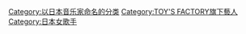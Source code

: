 [[Category:以日本音乐家命名的分类|Category:以日本音乐家命名的分类]]
[[Category:TOY'S_FACTORY旗下藝人|Category:TOY'S FACTORY旗下藝人]]
[[Category:日本女歌手|Category:日本女歌手]]